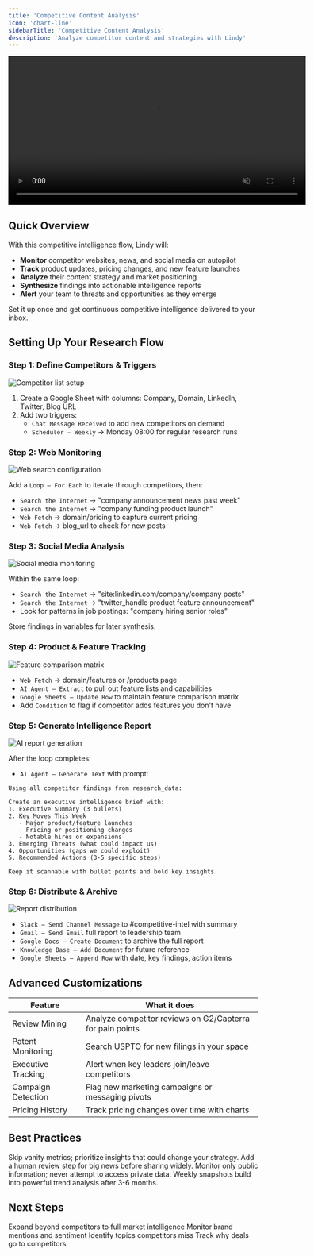 ```yaml
---
title: 'Competitive Content Analysis'
icon: 'chart-line'
sidebarTitle: 'Competitive Content Analysis'
description: 'Analyze competitor content and strategies with Lindy'
---
```


<div style={{ display: 'flex', justifyContent: 'center', margin: '2rem 0' }}>
  <div className="video-card">
    <video
      src="/videos/triggers.mp4"
      width="600"
      autoPlay
      muted
      loop
      playsInline
      style={{ display: 'block', width: '100%' }}
    />
  </div>
</div>

## Quick Overview

With this competitive intelligence flow, Lindy will:

- **Monitor** competitor websites, news, and social media on autopilot
- **Track** product updates, pricing changes, and new feature launches
- **Analyze** their content strategy and market positioning
- **Synthesize** findings into actionable intelligence reports
- **Alert** your team to threats and opportunities as they emerge

Set it up once and get continuous competitive intelligence delivered to your inbox.

## Setting Up Your Research Flow

### Step 1: Define Competitors & Triggers

<Frame>
  <img src="/lindy-brand-assets/placeholder.png" alt="Competitor list setup" />
</Frame>

1. Create a Google Sheet with columns: Company, Domain, LinkedIn, Twitter, Blog URL
2. Add two triggers:
   - `Chat Message Received` to add new competitors on demand
   - `Scheduler – Weekly` → Monday 08:00 for regular research runs

### Step 2: Web Monitoring

<Frame>
  <img src="/lindy-brand-assets/placeholder.png" alt="Web search configuration" />
</Frame>

Add a `Loop – For Each` to iterate through competitors, then:

- `Search the Internet` → "company announcement news past week"
- `Search the Internet` → "company funding product launch"
- `Web Fetch` → domain/pricing to capture current pricing
- `Web Fetch` → blog_url to check for new posts

### Step 3: Social Media Analysis

<Frame>
  <img src="/lindy-brand-assets/placeholder.png" alt="Social media monitoring" />
</Frame>

Within the same loop:

- `Search the Internet` → "site:linkedin.com/company/company posts"
- `Search the Internet` → "twitter_handle product feature announcement"
- Look for patterns in job postings: "company hiring senior roles"

Store findings in variables for later synthesis.

### Step 4: Product & Feature Tracking

<Frame>
  <img src="/lindy-brand-assets/placeholder.png" alt="Feature comparison matrix" />
</Frame>

- `Web Fetch` → domain/features or /products page
- `AI Agent – Extract` to pull out feature lists and capabilities
- `Google Sheets – Update Row` to maintain feature comparison matrix
- Add `Condition` to flag if competitor adds features you don't have

### Step 5: Generate Intelligence Report

<Frame>
  <img src="/lindy-brand-assets/placeholder.png" alt="AI report generation" />
</Frame>

After the loop completes:

- `AI Agent – Generate Text` with prompt:

```
Using all competitor findings from research_data:

Create an executive intelligence brief with:
1. Executive Summary (3 bullets)
2. Key Moves This Week
   - Major product/feature launches
   - Pricing or positioning changes
   - Notable hires or expansions
3. Emerging Threats (what could impact us)
4. Opportunities (gaps we could exploit)
5. Recommended Actions (3-5 specific steps)

Keep it scannable with bullet points and bold key insights.
```

### Step 6: Distribute & Archive

<Frame>
  <img src="/lindy-brand-assets/placeholder.png" alt="Report distribution" />
</Frame>

- `Slack – Send Channel Message` to #competitive-intel with summary
- `Gmail – Send Email` full report to leadership team
- `Google Docs – Create Document` to archive the full report
- `Knowledge Base – Add Document` for future reference
- `Google Sheets – Append Row` with date, key findings, action items

## Advanced Customizations

| Feature | What it does |
|---------|--------------|
| Review Mining | Analyze competitor reviews on G2/Capterra for pain points |
| Patent Monitoring | Search USPTO for new filings in your space |
| Executive Tracking | Alert when key leaders join/leave competitors |
| Campaign Detection | Flag new marketing campaigns or messaging pivots |
| Pricing History | Track pricing changes over time with charts |

## Best Practices

<AccordionGroup>
  <Accordion title="Focus on Actionable Intel">
    Skip vanity metrics; prioritize insights that could change your strategy.
  </Accordion>
  
  <Accordion title="Verify Major Claims">
    Add a human review step for big news before sharing widely.
  </Accordion>
  
  <Accordion title="Respect Legal Boundaries">
    Monitor only public information; never attempt to access private data.
  </Accordion>
  
  <Accordion title="Track Trends Over Time">
    Weekly snapshots build into powerful trend analysis after 3-6 months.
  </Accordion>
</AccordionGroup>

## Next Steps

<CardGroup cols={2}>
  <Card title="Market Trend Analyzer" href="/tutorials/market-trends" icon="chart-line">
    Expand beyond competitors to full market intelligence
  </Card>
  <Card title="Social Listening Bot" href="/tutorials/social-listening" icon="ear-listen">
    Monitor brand mentions and sentiment
  </Card>
  <Card title="Content Gap Finder" href="/tutorials/content-gaps" icon="magnifying-glass">
    Identify topics competitors miss
  </Card>
  <Card title="Win/Loss Analyzer" href="/tutorials/win-loss" icon="trophy">
    Track why deals go to competitors
  </Card>
</CardGroup>